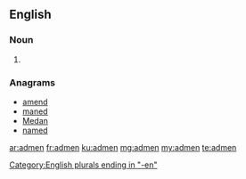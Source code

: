 ==English==

===Noun===
{{head|en|plural}}

# {{plural of|adman|lang=en}}

===Anagrams===
* [[amend#English|amend]]
* [[maned#English|maned]]
* [[Medan#English|Medan]]
* [[named#English|named]]

[[Category:English plurals ending in "-en"]]

[[ar:admen]]
[[fr:admen]]
[[ku:admen]]
[[mg:admen]]
[[my:admen]]
[[te:admen]]